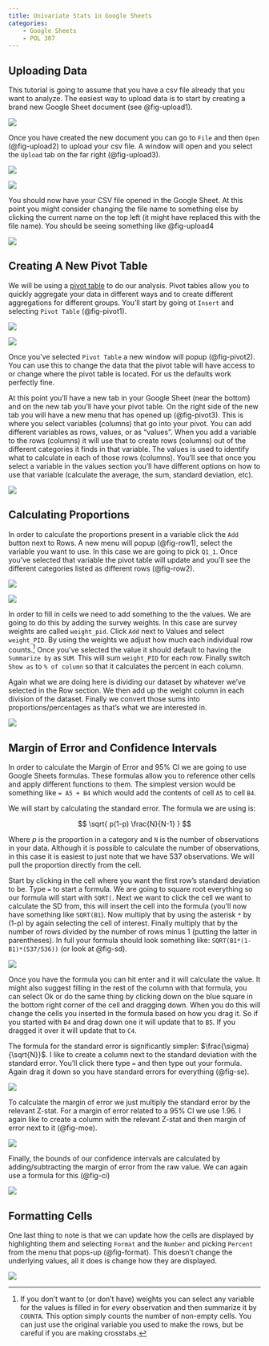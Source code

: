 ```yaml
---
title: Univariate Stats in Google Sheets
categories: 
    - Google Sheets
    - POL 307
---
```



## Uploading Data

This tutorial is going to assume that you have a csv file already that you want to analyze. The easiest way to upload data is to start by creating a brand new Google Sheet document (see @fig-upload1). 

::: {.column-margin}
![](images/upload_1.png){#fig-upload1}
:::

Once you have created the new document you can go to `File` and then `Open` (@fig-upload2) to upload your csv file. A window will open and you select the `Upload` tab on the far right (@fig-upload3). 

::: {.column-margin}
![](images/upload_2.png){#fig-upload2}
:::

![](images/upload_3.png){#fig-upload3}

You should now have your CSV file opened in the Google Sheet. At this point you might consider changing the file name to something else by clicking the current name on the top left (it might have replaced this with the file name). You should be seeing something like @fig-upload4

![](images/upload_4.png){#fig-upload4}

## Creating A New Pivot Table 

We will be using a [pivot table](https://en.wikipedia.org/wiki/Pivot_table) to do our analysis. Pivot tables allow you to quickly aggregate your data in different ways and to create different aggregations for different groups. You'll start by going ot `Insert` and selecting `Pivot Table` (@fig-pivot1).

![](images/pivot_1.png){#fig-pivot1}


::: {.column-margin}
![](images/pivot_2.png){#fig-pivot2}
:::


Once you've selected `Pivot Table` a new window will popup (@fig-pivot2). You can use this to change the data that the pivot table will have access to or change where the pivot table is located. For us the defaults work perfectly fine. 

At this point you'll have a new tab in your Google Sheet (near the bottom) and on the new tab you'll have your pivot table. On the right side of the new tab you will have a new menu that has opened up (@fig-pivot3). This is where you select variables (columns) that go into your pivot. You can add different variables as rows, values, or as "values". When you add a variable to the rows (columns) it will use that to create rows (columns) out of the different categories it finds in that variable. The values is used to identify what to calculate in each of those rows (columns). You'll see that once you select a variable in the values section you'll have different options on how to use that variable (calculate the average, the sum, standard deviation, etc). 

::: {.column-margin}
![](images/pivot_3.png){#fig-pivot3}
:::

## Calculating Proportions

In order to calculate the proportions present in a variable click the `Add` button next to Rows. A new menu will popup (@fig-row1), select the variable you want to use. In this case we are going to pick `Q1_1`. Once you've selected that variable the pivot table will update and you'll see the different categories listed as different rows (@fig-row2). 

::: {.column-margin}
![](images/row_1.png){#fig-row1}
:::


![](images/row_2.png){#fig-row2}

In order to fill in cells we need to add something to the the values. We are going to do this by adding the survey weights. In this case are survey weights are called `weight_pid`. Click `Add` next to Values and select `weight_PID`. By using the weights we adjust how much each individual row counts.[^unweighted] Once you've selected the value it should default to having the `Summarize by` as `SUM`. This will sum `weight_PID` for each row. Finally switch `Show as` to `% of column` so that it calculates the percent in each column. 

Again what we are doing here is dividing our dataset by whatever we've selected in the Row section. We then add up the weight column in each division of the dataset. Finally we convert those sums into proportions/percentages as that's what we are interested in. 

![](images/values_5.png){#fig-values}


[^unweighted]: If you don't want to (or don't have) weights you can select any variable for the values is filled in for _every_ observation and then summarize it by `COUNTA`. This option simply counts the number of non-empty cells. You can just use the original variable you used to make the rows, but be careful if you are making crosstabs. 

## Margin of Error and Confidence Intervals 

In order to calculate the Margin of Error and 95% CI we are going to use Google Sheets formulas. These formulas allow you to reference other cells and apply different functions to them. The simplest version would be something like `= A5 + B4` which would add the contents of cell `A5` to cell `B4`. 

We will start by calculating the standard error. The formula we are using is: 

$$ \sqrt{ p(1-p) \frac{N}{N-1} } $$

Where $p$ is the proportion in a category and `N` is the number of observations in your data. Although it is possible to calculate the number of observations, in this case it is easiest to just note that we have 537 observations. We will pull the proportion directly from the cell.

Start by clicking in the cell where you want the first row's standard deviation to be. Type `=` to start a formula. We are going to square root everything so our formula will start with `SQRT(`. Next we want to click the cell we want to calculate the SD from, this will insert the cell into the formula (you'll now have something like `SQRT(B1`). Now multiply that by using the asterisk `*` by (1-p) by again selecting the cell of interest. Finally multiply that by the number of rows divided by the number of rows minus 1 (putting the latter in parentheses). In full your formula should look something like: `SQRT(B1*(1-B1)*(537/536))` (or look at @fig-sd).

![](images/sd.png){#fig-sd}

Once you have the formula you can hit enter and it will calculate the value. It might also suggest filling in the rest of the column with that formula, you can select Ok or do the same thing by clicking down on the blue square in the bottom right corner of the cell and dragging down. When you do this will change the cells you inserted in the formula based on how you drag it. So if you started with `B4` and drag down one it will update that to `B5`. If you dragged it over it will update that to `C4`. 

The formula for the standard error is significantly simpler: $\frac{\sigma}{\sqrt{N}}$. I like to create a column next to the standard deviation with the standard error. You'll click there type `=` and then type out your formula. Again drag it down so you have standard errors for everything (@fig-se).

![](images/se.png){#fig-se}

To calculate the margin of error we just multiply the standard error by the relevant Z-stat. For a margin of error related to a 95% CI we use 1.96. I again like to create a column with the relevant Z-stat and then margin of error next to it (@fig-moe).

![](images/moe.png){#fig-moe}

Finally, the bounds of our confidence intervals are calculated by adding/subtracting the margin of error from the raw value. We can again use a formula for this (@fig-ci)

![](images/ci_up.png){#fig-ci}

## Formatting Cells 

One last thing to note is that we can update how the cells are displayed by highlighting them and selecting `Format` and the `Number` and picking `Percent` from the menu that pops-up (@fig-format). This doesn't change the underlying values, all it does is change how they are displayed. 

![](images/format_2.png){#fig-format}



